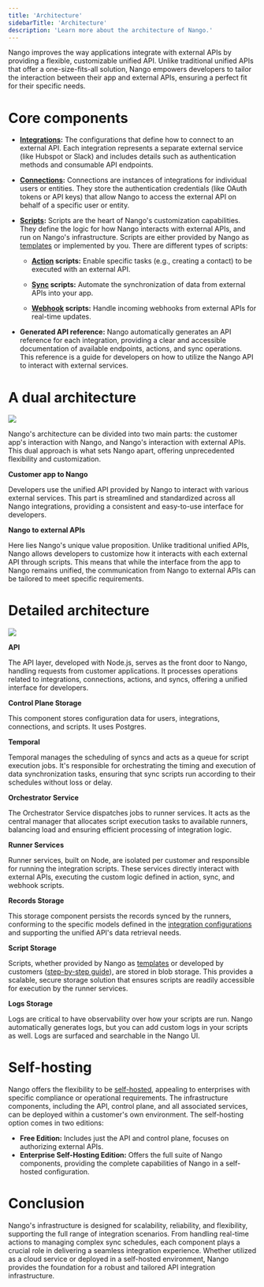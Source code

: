 ```yaml
---
title: 'Architecture'
sidebarTitle: 'Architecture'
description: 'Learn more about the architecture of Nango.'
---
```


Nango improves the way applications integrate with external APIs by providing a flexible, customizable unified API. Unlike traditional unified APIs that offer a one-size-fits-all solution, Nango empowers developers to tailor the interaction between their app and external APIs, ensuring a perfect fit for their specific needs.

# Core components

- **[Integrations](/understand/concepts/integrations):** The configurations that define how to connect to an external API. Each integration represents a separate external service (like Hubspot or Slack) and includes details such as authentication methods and consumable API endpoints.

- **[Connections](/understand/concepts/connections):** Connections are instances of integrations for individual users or entities. They store the authentication credentials (like OAuth tokens or API keys) that allow Nango to access the external API on behalf of a specific user or entity.

- **[Scripts](/understand/concepts/scripts):** Scripts are the heart of Nango's customization capabilities. They define the logic for how Nango interacts with external APIs, and run on Nango's infrastructure. Scripts are either provided by Nango as [templates](/understand/concepts/templates) or implemented by you. There are different types of scripts:

    - **[Action](/understand/concepts/actions) scripts:** Enable specific tasks (e.g., creating a contact) to be executed with an external API.

    - **[Sync](/understand/concepts/syncs) scripts:** Automate the synchronization of data from external APIs into your app.

    - **[Webhook](/understand/concepts/webhooks) scripts:** Handle incoming webhooks from external APIs for real-time updates.

- **Generated API reference:** Nango automatically generates an API reference for each integration, providing a clear and accessible documentation of available endpoints, actions, and sync operations. This reference is a guide for developers on how to utilize the Nango API to interact with external services.

# A dual architecture

<Frame>
  <img src="/images/custom-scripts.png" />
</Frame>

Nango's architecture can be divided into two main parts: the customer app's interaction with Nango, and Nango's interaction with external APIs. This dual approach is what sets Nango apart, offering unprecedented flexibility and customization.

**Customer app to Nango** 

Developers use the unified API provided by Nango to interact with various external services. This part is streamlined and standardized across all Nango integrations, providing a consistent and easy-to-use interface for developers.

**Nango to external APIs** 

Here lies Nango's unique value proposition. Unlike traditional unified APIs, Nango allows developers to customize how it interacts with each external API through scripts. This means that while the interface from the app to Nango remains unified, the communication from Nango to external APIs can be tailored to meet specific requirements.

# Detailed architecture

<Frame>
  <img src="/images/architecture.png" />
</Frame>

**API**

The API layer, developed with Node.js, serves as the front door to Nango, handling requests from customer applications. It processes operations related to integrations, connections, actions, and syncs, offering a unified interface for developers.

**Control Plane Storage**

This component stores configuration data for users, integrations, connections, and scripts. It uses Postgres.

**Temporal**

Temporal manages the scheduling of syncs and acts as a queue for script execution jobs. It's responsible for orchestrating the timing and execution of data synchronization tasks, ensuring that sync scripts run according to their schedules without loss or delay.

**Orchestrator Service**

The Orchestrator Service dispatches jobs to runner services. It acts as the central manager that allocates script execution tasks to available runners, balancing load and ensuring efficient processing of integration logic.

**Runner Services**

Runner services, built on Node, are isolated per customer and responsible for running the integration scripts. These services directly interact with external APIs, executing the custom logic defined in action, sync, and webhook scripts. 

**Records Storage**

This storage component persists the records synced by the runners, conforming to the specific models defined in the [integration configurations](/understand/concepts/integration-configuration) and supporting the unified API's data retrieval needs.

**Script Storage**

Scripts, whether provided by Nango as [templates](/understand/concepts/templates) or developed by customers ([step-by-step guide](/customize/guides/create-a-custom-integration)), are stored in blob storage. This provides a scalable, secure storage solution that ensures scripts are readily accessible for execution by the runner services.

**Logs Storage**

Logs are critical to have observability over how your scripts are run. Nango automatically generates logs, but you can add custom logs in your scripts as well. Logs are surfaced and searchable in the Nango UI. 

# Self-hosting

Nango offers the flexibility to be [self-hosted](/host/cloud), appealing to enterprises with specific compliance or operational requirements. The infrastructure components, including the API, control plane, and all associated services, can be deployed within a customer's own environment. The self-hosting option comes in two editions:

- **Free Edition:** Includes just the API and control plane, focuses on authorizing external APIs.
- **Enterprise Self-Hosting Edition:** Offers the full suite of Nango components, providing the complete capabilities of Nango in a self-hosted configuration.

# Conclusion

Nango's infrastructure is designed for scalability, reliability, and flexibility, supporting the full range of integration scenarios. From handling real-time actions to managing complex sync schedules, each component plays a crucial role in delivering a seamless integration experience. Whether utilized as a cloud service or deployed in a self-hosted environment, Nango provides the foundation for a robust and tailored API integration infrastructure.
